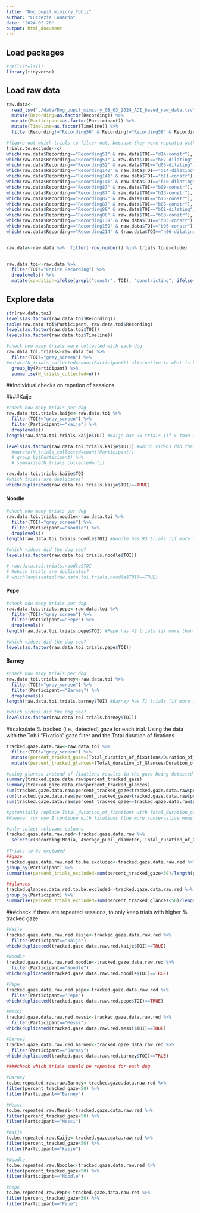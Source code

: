 ```yaml
---
title: "Dog_pupil_mimicry_Tobii"
author: "Lucrezia Lonardo"
date: "2024-02-28"
output: html_document
---
```

## Load packages
```r
#rm(list=ls())
library(tidyverse)
```

## Load raw data

```r
raw.data<-
  read_tsv("./data/Dog_pupil_mimicry_08_03_2024_AOI_based_raw_data.tsv") %>%
  mutate(Recording=as.factor(Recording)) %>%
  mutate(Participant=as.factor(Participant)) %>%
  mutate(Timeline=as.factor(Timeline)) %>%
  filter(Recording!="Recording56" & Recording!="Recording58" & Recording!="Recording60" & Recording!="Recording71" & Recording!="Recording107" & Recording!="Recording119" & Recording!="Recording156" & Recording!="Recording158" & Recording!="Recording160" & Recording!="Recording165" &  Recording!="Recording170" &  Recording!="Recording172" & Recording!="Recording177" & Recording!="Recording175") # Sessions to be excluded (if not already excluded from project) as they were collected again with lower data loss
```


```r
#figure out which trials to filter out, because they were repeated with lower data loss
trials.to.exclude<-c( 
which(raw.data$Recording=="Recording51" & raw.data$TOI=="d14-constr"),
which(raw.data$Recording=="Recording51" & raw.data$TOI=="h07-dilating"),
which(raw.data$Recording=="Recording52" & raw.data$TOI=="d03-dilating"),
which(raw.data$Recording=="Recording140" & raw.data$TOI=="d14-dilating"),
which(raw.data$Recording=="Recording141" & raw.data$TOI=="b11-constr"),
which(raw.data$Recording=="Recording141" & raw.data$TOI=="b10-dilating"),
which(raw.data$Recording=="Recording87" & raw.data$TOI=="b09-constr"),
which(raw.data$Recording=="Recording87" & raw.data$TOI=="h13-constr"),
which(raw.data$Recording=="Recording87" & raw.data$TOI=="h15-constr"),
which(raw.data$Recording=="Recording87" & raw.data$TOI=="b05-constr"),
which(raw.data$Recording=="Recording88" & raw.data$TOI=="b01-dilating"),
which(raw.data$Recording=="Recording88" & raw.data$TOI=="b03-constr"),
which(raw.data$Recording=="Recording139" & raw.data$TOI=="d03-constr"),
which(raw.data$Recording=="Recording159" & raw.data$TOI=="b06-constr"),
which(raw.data$Recording=="Recording214" & (raw.data$TOI=="h06-dilating" | raw.data$TOI=="b03-dilating")))


raw.data<-raw.data %>%  filter(!row_number() %in% trials.to.exclude)
  

raw.data.toi<-raw.data %>% 
  filter(TOI!="Entire Recording") %>% 
  droplevels() %>% 
  mutate(condition=ifelse(grepl("constr", TOI), "constricting", ifelse(grepl("dilating", TOI), "dilating", "grey_screen")))
```

## Explore data

```r
str(raw.data.toi)
levels(as.factor(raw.data.toi$Recording))
table(raw.data.toi$Participant, raw.data.toi$Recording)
levels(as.factor(raw.data.toi$TOI))
levels(as.factor(raw.data.toi$Timeline))

#check how many trials were collected with each dog
raw.data.toi.trials<-raw.data.toi %>% 
  filter(TOI!="grey_screen") %>% 
#mutate(N_trials_collected=count(Participant)) alternative to what is below
  group_by(Participant) %>% 
  summarise(N_trials_collected=n())
```
##Individual checks on repetion of sessions

####Kaije
```r
#check how many trials per dog
raw.data.toi.trials.kaije<-raw.data.toi %>% 
  filter(TOI!="grey_screen") %>% 
  filter(Participant=="kaije") %>% 
  droplevels()
length(raw.data.toi.trials.kaije$TOI) #Kaije has 95 trials (if > than actually collected, it means some sessions were repeated -> select the trials with lower data loss)

levels(as.factor(raw.data.toi.trials.kaije$TOI)) #which videos did the dog see?
  #mutate(N_trials_collected=count(Participant))
  # group_by(Participant) %>% 
  # summarise(N_trials_collected=n())

raw.data.toi.trials.kaije$TOI
#which trials are duplicates?
which(duplicated(raw.data.toi.trials.kaije$TOI)==TRUE)
```

#### Noodle
```r
#check how many trials per dog
raw.data.toi.trials.noodle<-raw.data.toi %>% 
  filter(TOI!="grey_screen") %>% 
  filter(Participant=="Noodle") %>% 
  droplevels()
length(raw.data.toi.trials.noodle$TOI) #Noodle has 93 trials (if more than actually collected, it means some sessions were repeated and I need to select the trials with lower data loss)

#which videos did the dog see?
levels(as.factor(raw.data.toi.trials.noodle$TOI)) 

# raw.data.toi.trials.noodle$TOI
# #which trials are duplicates?
# which(duplicated(raw.data.toi.trials.noodle$TOI)==TRUE)
```
#### Pepe
```r
#check how many trials per dog
raw.data.toi.trials.pepe<-raw.data.toi %>% 
  filter(TOI!="grey_screen") %>% 
  filter(Participant=="Pepe") %>% 
  droplevels()
length(raw.data.toi.trials.pepe$TOI) #Pepe has 42 trials (if more than actually collected, it means some sessions were repeated and I need to select the trials with lower data loss)

#which videos did the dog see?
levels(as.factor(raw.data.toi.trials.pepe$TOI)) 

```
#### Barney
```r
#check how many trials per dog
raw.data.toi.trials.barney<-raw.data.toi %>% 
  filter(TOI!="grey_screen") %>% 
  filter(Participant=="Barney") %>% 
  droplevels()
length(raw.data.toi.trials.barney$TOI) #Barney has 71 trials (if more than actually collected, it means some sessions were repeated and I need to select the trials with lower data loss)

#which videos did the dog see?
levels(as.factor(raw.data.toi.trials.barney$TOI)) 

```

##calculate % tracked (i.e., detected) gaze for each trial. Using the data with the Tobii "Fixation" gaze filter and the Total duration of fixations
```r
tracked.gaze.data.raw<-raw.data.toi %>% 
  filter(TOI!="grey_screen") %>% 
  mutate(percent_tracked_gaze=(Total_duration_of_fixations/Duration_of_interval)*100) %>% 
  mutate(percent_tracked_glances=(Total_duration_of_Glances/Duration_of_interval)*100)

#using glances instead of fixations results in the gaze being detected for longer
summary(tracked.gaze.data.raw$percent_tracked_gaze)
summary(tracked.gaze.data.raw$percent_tracked_glances)
sum(tracked.gaze.data.raw$percent_tracked_gaze<tracked.gaze.data.raw$percent_tracked_glances)
sum(tracked.gaze.data.raw$percent_tracked_gaze>tracked.gaze.data.raw$percent_tracked_glances)
sum(tracked.gaze.data.raw$percent_tracked_gaze==tracked.gaze.data.raw$percent_tracked_glances)

#potentially replace Total_duration_of_fixations with Total_duration_of_Glances.
#However for now I continue with fixations (the more conservative measure)

#only select relevant columns
tracked.gaze.data.raw.red<-tracked.gaze.data.raw %>% 
  select(c(Recording:Media, Average_pupil_diameter, Total_duration_of_Glances, condition, percent_tracked_gaze, percent_tracked_glances))
  
#Trials to be excluded
##gaze
tracked.gaze.data.raw.red.to.be.excluded<-tracked.gaze.data.raw.red %>% 
group_by(Participant) %>% 
summarise(percent_trials_excluded=sum(percent_tracked_gaze<50)/length(percent_tracked_gaze))

##glances
tracked.glances.data.red.to.be.excluded<-tracked.gaze.data.raw.red %>% 
group_by(Participant) %>% 
summarise(percent_trials_excluded=sum(percent_tracked_glances<50)/length(percent_tracked_glances))
```

###check if there are repeated sessions, to only keep trials with higher % tracked gaze 
```r
#Kaije
tracked.gaze.data.raw.red.kaije<-tracked.gaze.data.raw.red %>% 
  filter(Participant=="kaije")
which(duplicated(tracked.gaze.data.raw.red.kaije$TOI)==TRUE)

#Noodle
tracked.gaze.data.raw.red.noodle<-tracked.gaze.data.raw.red %>% 
  filter(Participant=="Noodle")
which(duplicated(tracked.gaze.data.raw.red.noodle$TOI)==TRUE)

#Pepe
tracked.gaze.data.raw.red.pepe<-tracked.gaze.data.raw.red %>% 
  filter(Participant=="Pepe")
which(duplicated(tracked.gaze.data.raw.red.pepe$TOI)==TRUE)

#Messi
tracked.gaze.data.raw.red.messi<-tracked.gaze.data.raw.red %>% 
  filter(Participant=="Messi")
which(duplicated(tracked.gaze.data.raw.red.messi$TOI)==TRUE)

#Barney
tracked.gaze.data.raw.red.barney<-tracked.gaze.data.raw.red %>% 
  filter(Participant=="Barney")
which(duplicated(tracked.gaze.data.raw.red.barney$TOI)==TRUE)
```


```r
####check which trials should be repeated for each dog

#Barney
to.be.repeated.raw.raw.Barney<-tracked.gaze.data.raw.red %>% 
filter(percent_tracked_gaze<50) %>% 
filter(Participant=="Barney")

#Messi
to.be.repeated.raw.Messi<-tracked.gaze.data.raw.red %>% 
filter(percent_tracked_gaze<50) %>% 
filter(Participant=="Messi")

#Kaije
to.be.repeated.raw.Kaije<-tracked.gaze.data.raw.red %>% 
filter(percent_tracked_gaze<50) %>% 
filter(Participant=="kaije")

#Noodle
to.be.repeated.raw.Noodle<-tracked.gaze.data.raw.red %>% 
filter(percent_tracked_gaze<50) %>% 
filter(Participant=="Noodle")

#Pepe
to.be.repeated.raw.Pepe<-tracked.gaze.data.raw.red %>% 
filter(percent_tracked_gaze<50) %>% 
filter(Participant=="Pepe")

```

